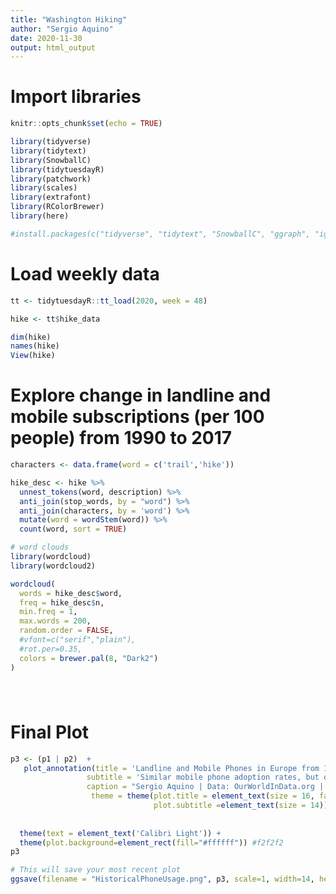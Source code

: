```yaml
---
title: "Washington Hiking"
author: "Sergio Aquino"
date: 2020-11-30
output: html_output
---
```


# Import libraries

```r

knitr::opts_chunk$set(echo = TRUE)

library(tidyverse)
library(tidytext)
library(SnowballC)
library(tidytuesdayR)
library(patchwork)
library(scales)
library(extrafont)
library(RColorBrewer)
library(here)

#install.packages(c("tidyverse", "tidytext", "SnowballC", "ggraph", "igraph","wordcloud", "topicmodels", "textdata", "htmlwidgets"))

```

# Load weekly data

```r

tt <- tidytuesdayR::tt_load(2020, week = 48)

hike <- tt$hike_data

dim(hike)
names(hike)
View(hike)

```

# Explore change in landline and mobile subscriptions (per 100 people) from 1990 to 2017

```r

characters <- data.frame(word = c('trail','hike'))

hike_desc <- hike %>% 
  unnest_tokens(word, description) %>%  
  anti_join(stop_words, by = "word") %>%
  anti_join(characters, by = 'word') %>% 
  mutate(word = wordStem(word)) %>%
  count(word, sort = TRUE)

# word clouds
library(wordcloud)
library(wordcloud2)

wordcloud(
  words = hike_desc$word,
  freq = hike_desc$n,
  min.freq = 1,
  max.words = 200,
  random.order = FALSE,
  #vfont=c("serif","plain"),
  #rot.per=0.35,
  colors = brewer.pal(8, "Dark2")
)


```

#

```r


    
```

# Final Plot

```r

p3 <- (p1 | p2)  +
   plot_annotation(title = 'Landline and Mobile Phones in Europe from 1990 to 2017',
                 subtitle = 'Similar mobile phone adoption rates, but different landline retention',
                 caption = "Sergio Aquino | Data: OurWorldInData.org | #TidyTuesday",
                  theme = theme(plot.title = element_text(size = 16, face="bold"),
                                plot.subtitle =element_text(size = 14)))&
                 
                              
  theme(text = element_text('Calibri Light')) +
  theme(plot.background=element_rect(fill="#ffffff")) #f2f2f2
p3

```

```r

# This will save your most recent plot
ggsave(filename = "HistoricalPhoneUsage.png", p3, scale=1, width=14, height=10,dpi=300)

```
